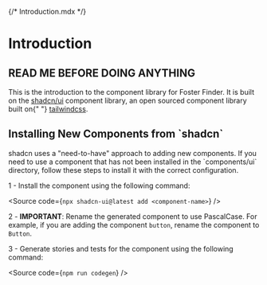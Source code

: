 {/* Introduction.mdx */}


<Meta label="Introduction" />

<h1>Introduction</h1>
<h2>READ ME BEFORE DOING ANYTHING</h2>
<p>
  This is the introduction to the component library for Foster Finder. It is built on
  the <a href="https://ui.shadcn.com/">shadcn/ui</a> component library, an open
  sourced component library built on{" "}
  <a href="https://tailwindcss.com">tailwindcss</a>.
</p>

<h2>Installing New Components from `shadcn`</h2>
<p>
  shadcn uses a "need-to-have" approach to adding new components. If you need to
  use a component that has not been installed in the `components/ui` directory,
  follow these steps to install it with the correct configuration.
</p>

1 - Install the component using the following command:

<Source code={`npx shadcn-ui@latest add <component-name>`} />

2 - <b>IMPORTANT</b>: Rename the generated component to use PascalCase. For example, if you are adding the component `button`, rename the component to `Button`.

3 - Generate stories and tests for the component using the following command:

<Source code={`npm run codegen`} />
